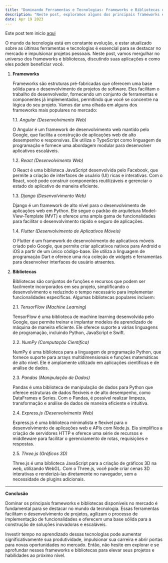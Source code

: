 ```yaml
---
title: "Dominando Ferramentas e Tecnologias: Frameworks e Bibliotecas que Você Precisa Conhecer"
description: "Neste post, exploramos alguns dos principais frameworks e bibliotecas disponíveis no mundo da tecnologia, suas aplicações e como eles podem impulsionar sua carreira e projetos pessoais."
date: Apr 19 2023
---
```


Este post tem inicio [aqui](/posts/gam-e-cod-comparativo-102106042023)

O mundo da tecnologia está em constante evolução, e estar atualizado sobre as últimas ferramentas e tecnologias é essencial para se destacar no mercado e impulsionar projetos pessoais. Neste post, vamos mergulhar no universo dos frameworks e bibliotecas, discutindo suas aplicações e como eles podem beneficiar você.

1. **Frameworks**

    Frameworks são estruturas pré-fabricadas que oferecem uma base sólida para o desenvolvimento de projetos de software. Eles facilitam o trabalho do desenvolvedor, fornecendo um conjunto de ferramentas e componentes já implementados, permitindo que você se concentre na lógica do seu projeto. Vamos dar uma olhada em alguns dos frameworks mais populares no mercado:

    1.1. _Angular (Desenvolvimento Web)_

    O Angular é um framework de desenvolvimento web mantido pelo Google, que facilita a construção de aplicações web de alto desempenho e responsivas. Ele utiliza o TypeScript como linguagem de programação e fornece uma abordagem modular para desenvolver aplicativos escaláveis.

    1.2. _React (Desenvolvimento Web)_

    O React é uma biblioteca JavaScript desenvolvida pelo Facebook, que permite a criação de interfaces de usuário (UI) ricas e interativas. Com o React, você pode construir componentes reutilizáveis e gerenciar o estado do aplicativo de maneira eficiente.

    1.3. _Django (Desenvolvimento Web)_

    Django é um framework de alto nível para o desenvolvimento de aplicações web em Python. Ele segue o padrão de arquitetura Model-View-Template (MVT) e oferece uma ampla gama de funcionalidades para facilitar o desenvolvimento rápido e seguro de aplicações.

    1.4. _Flutter (Desenvolvimento de Aplicativos Móveis)_

    O Flutter é um framework de desenvolvimento de aplicativos móveis criado pelo Google, que permite criar aplicativos nativos para Android e iOS a partir de um único código-base. Ele utiliza a linguagem de programação Dart e oferece uma rica coleção de widgets e ferramentas para desenvolver interfaces de usuário atraentes.

2. **Bibliotecas**

    Bibliotecas são conjuntos de funções e recursos que podem ser facilmente incorporados em seu projeto, simplificando o desenvolvimento e reduzindo o tempo necessário para implementar funcionalidades específicas. Algumas bibliotecas populares incluem:

    2.1. _TensorFlow (Machine Learning)_

    TensorFlow é uma biblioteca de machine learning desenvolvida pelo Google, que permite treinar e implantar modelos de aprendizado de máquina de maneira eficiente. Ele oferece suporte a várias linguagens de programação, incluindo Python, JavaScript e Swift.

    2.2. _NumPy (Computação Científica)_

    NumPy é uma biblioteca para a linguagem de programação Python, que fornece suporte para arrays multidimensionais e funções matemáticas de alto nível. Ele é amplamente utilizado em aplicações científicas e de análise de dados.

    2.3. _Pandas (Manipulação de Dados)_

    Pandas é uma biblioteca de manipulação de dados para Python que oferece estruturas de dados flexíveis e de alto desempenho, como DataFrames e Series. Com o Pandas, é possível realizar limpeza, transformação e análise de dados de maneira eficiente e intuitiva.

    2.4. _Express.js (Desenvolvimento Web)_

    Express.js é uma biblioteca minimalista e flexível para o desenvolvimento de aplicações web e APIs com Node.js. Ela simplifica a criação de servidores HTTP e oferece uma série de recursos e middleware para facilitar o gerenciamento de rotas, requisições e respostas.

    2.5. _Three.js (Gráficos 3D)_

    Three.js é uma biblioteca JavaScript para a criação de gráficos 3D na web, utilizando WebGL. Com o Three.js, você pode criar cenas 3D interativas e renderizá-las diretamente no navegador, sem a necessidade de plugins adicionais.

---

**Conclusão**

Dominar os principais frameworks e bibliotecas disponíveis no mercado é fundamental para se destacar no mundo da tecnologia. Essas ferramentas facilitam o desenvolvimento de projetos, agilizam o processo de implementação de funcionalidades e oferecem uma base sólida para a construção de soluções inovadoras e escaláveis.

Investir tempo no aprendizado dessas tecnologias pode aumentar significativamente sua produtividade, impulsionar sua carreira e abrir portas para novas oportunidades no mercado. Então, não hesite em explorar e se aprofundar nesses frameworks e bibliotecas para elevar seus projetos e habilidades ao próximo nível.